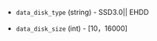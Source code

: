 <!-- Code generated from the comments of the KsyunEbsDataDisk struct in builder/kec/run_config.go; DO NOT EDIT MANUALLY -->

- `data_disk_type` (string) - SSD3.0|| EHDD

- `data_disk_size` (int) - [10，16000]

<!-- End of code generated from the comments of the KsyunEbsDataDisk struct in builder/kec/run_config.go; -->
